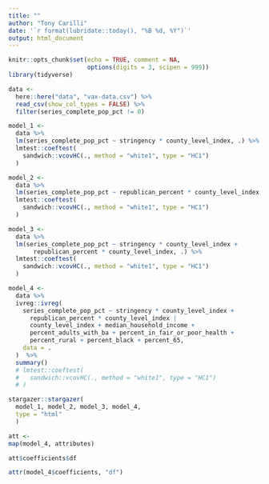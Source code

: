 ```yaml
---
title: ""
author: "Tony Carilli"
date: '`r format(lubridate::today(), "%B %d, %Y")`'
output: html_document
---
```


```r
knitr::opts_chunk$set(echo = TRUE, comment = NA,
                      options(digits = 3, scipen = 999))
library(tidyverse)
```

```r
data <-
  here::here("data", "vax-data.csv") %>%
  read_csv(show_col_types = FALSE) %>% 
  filter(series_complete_pop_pct != 0) 
```

```r
model_1 <- 
  data %>% 
  lm(series_complete_pop_pct ~ stringency * county_level_index, .) %>% 
  lmtest::coeftest(
    sandwich::vcovHC(., method = "white1", type = "HC1")
  )
```

```r
model_2 <- 
  data %>% 
  lm(series_complete_pop_pct ~ republican_percent * county_level_index, .) %>% 
  lmtest::coeftest(
    sandwich::vcovHC(., method = "white1", type = "HC1")
  )
```

```r
model_3 <- 
  data %>% 
  lm(series_complete_pop_pct ~ stringency * county_level_index + 
       republican_percent * county_level_index, .) %>% 
  lmtest::coeftest(
    sandwich::vcovHC(., method = "white1", type = "HC1")
  )
```

```r
model_4 <-
  data %>%
  ivreg::ivreg(
    series_complete_pop_pct ~ stringency * county_level_index +
      republican_percent * county_level_index |
      county_level_index + median_household_income +
      percent_adults_with_ba + percent_in_fair_or_poor_health +
      percent_rural + percent_black + percent_65,
    data = .
  )  %>% 
  summary()
  # lmtest::coeftest(
  #   sandwich::vcovHC(., method = "white1", type = "HC1")
  # )
```

```r
stargazer::stargazer(
  model_1, model_2, model_3, model_4,
  type = "html"
  )
```

```r
att <- 
map(model_4, attributes)

att$coefficients$df

```

```r
attr(model_4$coefficients, "df")
```

